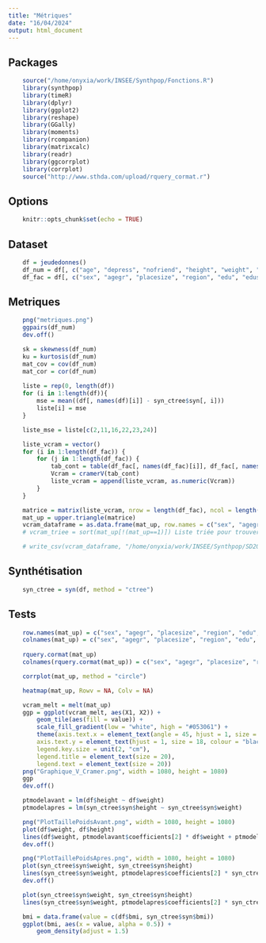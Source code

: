 ```yaml
---
title: "Métriques"
date: "16/04/2024"
output: html_document
---
```


## Packages
```r
    source("/home/onyxia/work/INSEE/Synthpop/Fonctions.R")
    library(synthpop)
    library(timeR)
    library(dplyr)
    library(ggplot2)
    library(reshape)
    library(GGally)
    library(moments)
    library(rcompanion)
    library(matrixcalc)
    library(readr)
    library(ggcorrplot)
    library(corrplot)
    source("http://www.sthda.com/upload/rquery_cormat.r")
```

## Options
```r
    knitr::opts_chunk$set(echo = TRUE)
```

## Dataset
```r
    df = jeudedonnes()
    df_num = df[, c("age", "depress", "nofriend", "height", "weight", "bmi")]
    df_fac = df[, c("sex", "agegr", "placesize", "region", "edu", "eduspec", "socprof", "marital", "ls", "trust", "trustfam", "trustneigh", "sport", "smoke", "alcsol", "wkabint", "englang")]
```

## Metriques
```r
    png("metriques.png")
    ggpairs(df_num)
    dev.off()

    sk = skewness(df_num)
    ku = kurtosis(df_num)
    mat_cov = cov(df_num)
    mat_cor = cor(df_num)
    
    liste = rep(0, length(df))
    for (i in 1:length(df)){
        mse = mean((df[, names(df)[i]] - syn_ctree$syn[, i]))
        liste[i] = mse
    }

    liste_mse = liste[c(2,11,16,22,23,24)]

    liste_vcram = vector()
    for (i in 1:length(df_fac)) { 
        for (j in 1:length(df_fac)) {
            tab_cont = table(df_fac[, names(df_fac)[i]], df_fac[, names(df_fac)[j]])
            Vcram = cramerV(tab_cont)
            liste_vcram = append(liste_vcram, as.numeric(Vcram))
        }
    }

    matrice = matrix(liste_vcram, nrow = length(df_fac), ncol = length(df_fac))
    mat_up = upper.triangle(matrice)
    vcram_dataframe = as.data.frame(mat_up, row.names = c("sex", "agegr", "placesize", "region", "edu", "eduspec", "socprof", "marital", "ls", "trust", "trustfam", "trustneigh", "sport", "smoke", "alcsol", "wkabint", "englang"), colnames = c("sex", "agegr", "placesize", "region", "edu", "eduspec", "socprof", "marital", "ls", "trust", "trustfam", "trustneigh", "sport", "smoke", "alcsol", "wkabint", "englang"))
    # vcram_triee = sort(mat_up[!(mat_up==1)]) Liste triée pour trouver les plus grandes valeurs

    # write_csv(vcram_dataframe, "/home/onyxia/work/INSEE/Synthpop/SD2011/vcramer.csv")
```

## Synthétisation
```r
    syn_ctree = syn(df, method = "ctree")
```

## Tests
```r
    row.names(mat_up) = c("sex", "agegr", "placesize", "region", "edu", "eduspec", "socprof", "marital", "ls", "trust", "trustfam", "trustneigh", "sport", "smoke", "alcsol", "wkabint", "englang")
    colnames(mat_up) = c("sex", "agegr", "placesize", "region", "edu", "eduspec", "socprof", "marital", "ls", "trust", "trustfam", "trustneigh", "sport", "smoke", "alcsol", "wkabint", "englang")
   
    rquery.cormat(mat_up)
    colnames(rquery.cormat(mat_up)) = c("sex", "agegr", "placesize", "region", "edu", "eduspec", "socprof", "marital", "ls", "trust", "trustfam", "trustneigh", "sport", "smoke", "alcsol", "wkabint", "englang")

    corrplot(mat_up, method = "circle")

    heatmap(mat_up, Rowv = NA, Colv = NA)

    vcram_melt = melt(mat_up)
    ggp = ggplot(vcram_melt, aes(X1, X2)) +
        geom_tile(aes(fill = value)) +
        scale_fill_gradient(low = "white", high = "#053061") +
        theme(axis.text.x = element_text(angle = 45, hjust = 1, size = 18, colour = "black"),
        axis.text.y = element_text(hjust = 1, size = 18, colour = "black"),
        legend.key.size = unit(2, "cm"),
        legend.title = element_text(size = 20),
        legend.text = element_text(size = 20))
    png("Graphique_V_Cramer.png", width = 1080, height = 1080)
    ggp
    dev.off()
```

```r
    ptmodelavant = lm(df$height ~ df$weight)
    ptmodelapres = lm(syn_ctree$syn$height ~ syn_ctree$syn$weight)

    png("PlotTaillePoidsAvant.png", width = 1080, height = 1080)
    plot(df$weight, df$height)
    lines(df$weight, ptmodelavant$coefficients[2] * df$weight + ptmodelavant$coefficients[1], col = "red")
    dev.off()

    png("PlotTaillePoidsApres.png", width = 1080, height = 1080)
    plot(syn_ctree$syn$weight, syn_ctree$syn$height)
    lines(syn_ctree$syn$weight, ptmodelapres$coefficients[2] * syn_ctree$syn$weight + ptmodelapres$coefficients[1], col = "red")
    dev.off()

    plot(syn_ctree$syn$weight, syn_ctree$syn$height)
    lines(syn_ctree$syn$weight, ptmodelapres$coefficients[2] * syn_ctree$syn$weight + ptmodelapres$coefficients[1], col = "red")

    bmi = data.frame(value = c(df$bmi, syn_ctree$syn$bmi))
    ggplot(bmi, aes(x = value, alpha = 0.5)) +
        geom_density(adjust = 1.5)
```